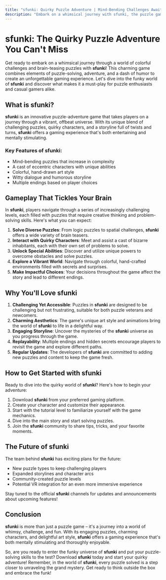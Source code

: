 ```yaml
---
title: "sfunki: Quirky Puzzle Adventure | Mind-Bending Challenges Await"
description: "Embark on a whimsical journey with sfunki, the puzzle game that will tickle your brain. Solve diverse puzzles, meet eccentric characters, and uncover a humorous storyline. Play now!"
---
```




# sfunki: The Quirky Puzzle Adventure You Can't Miss

Get ready to embark on a whimsical journey through a world of colorful challenges and brain-teasing puzzles with **sfunki**! This charming game combines elements of puzzle-solving, adventure, and a dash of humor to create an unforgettable gaming experience. Let's dive into the funky world of **sfunki** and discover what makes it a must-play for puzzle enthusiasts and casual gamers alike.

## What is sfunki?

**sfunki** is an innovative puzzle-adventure game that takes players on a journey through a vibrant, offbeat universe. With its unique blend of challenging puzzles, quirky characters, and a storyline full of twists and turns, **sfunki** offers a gaming experience that's both entertaining and mentally stimulating.

### Key Features of sfunki:

- Mind-bending puzzles that increase in complexity
- A cast of eccentric characters with unique abilities
- Colorful, hand-drawn art style
- Witty dialogue and humorous storyline
- Multiple endings based on player choices

## Gameplay That Tickles Your Brain

In **sfunki**, players navigate through a series of increasingly challenging levels, each filled with puzzles that require creative thinking and problem-solving skills. Here's what you can expect:

1. **Solve Diverse Puzzles**: From logic puzzles to spatial challenges, **sfunki** offers a wide variety of brain teasers.
2. **Interact with Quirky Characters**: Meet and assist a cast of bizarre inhabitants, each with their own set of problems to solve.
3. **Unlock Special Abilities**: Discover and utilize unique powers to overcome obstacles and solve puzzles.
4. **Explore a Vibrant World**: Navigate through colorful, hand-crafted environments filled with secrets and surprises.
5. **Make Impactful Choices**: Your decisions throughout the game affect the story and lead to different endings.

## Why You'll Love sfunki

1. **Challenging Yet Accessible**: Puzzles in **sfunki** are designed to be challenging but not frustrating, suitable for both puzzle veterans and newcomers.
2. **Charming Aesthetics**: The game's unique art style and animations bring the world of **sfunki** to life in a delightful way.
3. **Engaging Storyline**: Uncover the mysteries of the **sfunki** universe as you progress through the game.
4. **Replayability**: Multiple endings and hidden secrets encourage players to revisit the game and explore different paths.
5. **Regular Updates**: The developers of **sfunki** are committed to adding new puzzles and content to keep the game fresh.

## How to Get Started with sfunki

Ready to dive into the quirky world of **sfunki**? Here's how to begin your adventure:

1. Download **sfunki** from your preferred gaming platform.
2. Create your character and customize their appearance.
3. Start with the tutorial level to familiarize yourself with the game mechanics.
4. Dive into the main story and start solving puzzles.
5. Join the **sfunki** community to share tips, tricks, and your favorite moments.

## The Future of sfunki

The team behind **sfunki** has exciting plans for the future:

- New puzzle types to keep challenging players
- Expanded storylines and character arcs
- Community-created puzzle levels
- Potential VR integration for an even more immersive experience

Stay tuned to the official **sfunki** channels for updates and announcements about upcoming features!

## Conclusion

**sfunki** is more than just a puzzle game – it's a journey into a world of whimsy, challenge, and fun. With its engaging puzzles, charming characters, and delightful art style, **sfunki** offers a gaming experience that's both mentally stimulating and thoroughly enjoyable.

So, are you ready to enter the funky universe of **sfunki** and put your puzzle-solving skills to the test? Download **sfunki** today and start your quirky adventure! Remember, in the world of **sfunki**, every puzzle solved is a step closer to unraveling the grand mystery. Get ready to think outside the box and embrace the funk!
